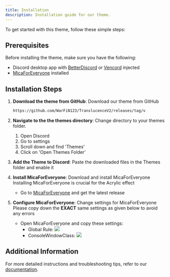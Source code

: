 ```yaml
---
title: Installation
description: Installation guide for our theme.
---
```


To get started with this theme, follow these simple steps:

## Prerequisites
Before installing the theme, make sure you have the following:

- Discord desktop app with [BetterDiscord](https://betterdiscord.app/) or [Vencord](https://vencord.dev) injected
- [MicaForEveryone](https://github.com/MicaForEveryone/MicaForEveryone/releases) installed

## Installation Steps

1. **Download the theme from GitHub**: Download our theme from GitHub

   ```bash
   https://github.com/WarFiN123/TranslucenceV2/releases/tag/v
   ```

2. **Navigate to the the themes directory**: Change directory to your themes folder.

   1. Open Discord
   2. Go to settings
   3. Scroll down and find 'Themes'
   4. Click on 'Open Themes Folder'

3. **Add the Theme to Discord**: Paste the downloaded files in the Themes folder and enable it

4. **Install MicaForEveryone**: Download and install MicaForEveryone
   <Note title="Important" type="danger">
   Installing MicaForEveryone is crucial for the Acrylic effect
   </Note>

   - Go to [MicaForEveryone](https://github.com/MicaForEveryone/MicaForEveryone/releases) and get the latest release

5. **Configure MicaForEveryone**: Change settings for MicaForEveryone
   <Note title="Important" type="danger">
    Please copy down the **EXACT** same settings as given below to avoid any errors
   </Note>

   - Open MicaForEveryone and copy these settings:
      - Global Rule:
         <img src="https://raw.githubusercontent.com/WarFiN123/docs-translucencev2/ca82dfb75373b95b982d5ead870c2efa2414f0da/contents/docs/getting-started/globalRule.png?token=GHSAT0AAAAAACUQR4VNC3ANTC72T4CP6G5WZVWBD4A"></img>
      - ConsoleWindowClass:
         <img src="https://raw.githubusercontent.com/WarFiN123/docs-translucencev2/ca82dfb75373b95b982d5ead870c2efa2414f0da/contents/docs/getting-started/consoleWindowClass.png?token=GHSAT0AAAAAACUQR4VMVGU6NA2N5J3ULMCWZVWBG4Q"></img>
   

## Additional Information

For more detailed instructions and troubleshooting tips, refer to our [documentation](#).
